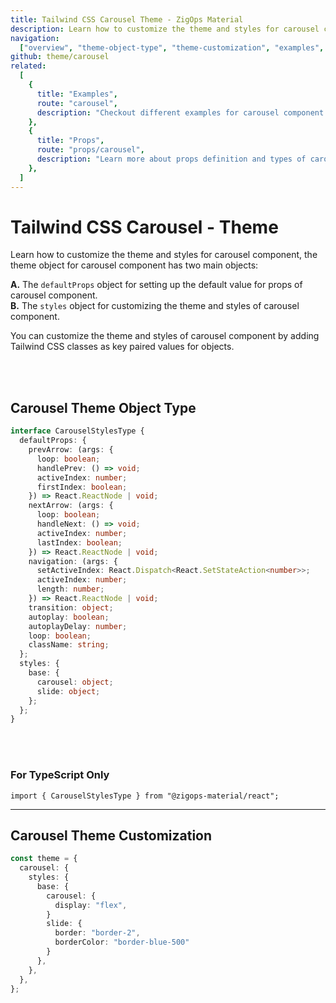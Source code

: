 ```yaml
---
title: Tailwind CSS Carousel Theme - ZigOps Material
description: Learn how to customize the theme and styles for carousel component.
navigation:
  ["overview", "theme-object-type", "theme-customization", "examples", "props"]
github: theme/carousel
related:
  [
    {
      title: "Examples",
      route: "carousel",
      description: "Checkout different examples for carousel component.",
    },
    {
      title: "Props",
      route: "props/carousel",
      description: "Learn more about props definition and types of carousel component.",
    },
  ]
---
```


# Tailwind CSS Carousel - Theme

<span id="overview" className="scroll-mt-48" />

Learn how to customize the theme and styles for carousel component, the theme object for carousel component has two main objects:

**A.** The <Code>defaultProps</Code> object for setting up the default value for props of carousel component.<br />
**B.** The <Code>styles</Code> object for customizing the theme and styles of carousel component.<br />

You can customize the theme and styles of carousel component by adding Tailwind CSS classes as key paired values for objects.

<br />
<br />

## Carousel Theme Object Type

<span id="theme-object-type" className="scroll-mt-48" />

```ts
interface CarouselStylesType {
  defaultProps: {
    prevArrow: (args: {
      loop: boolean;
      handlePrev: () => void;
      activeIndex: number;
      firstIndex: boolean;
    }) => React.ReactNode | void;
    nextArrow: (args: {
      loop: boolean;
      handleNext: () => void;
      activeIndex: number;
      lastIndex: boolean;
    }) => React.ReactNode | void;
    navigation: (args: {
      setActiveIndex: React.Dispatch<React.SetStateAction<number>>;
      activeIndex: number;
      length: number;
    }) => React.ReactNode | void;
    transition: object;
    autoplay: boolean;
    autoplayDelay: number;
    loop: boolean;
    className: string;
  };
  styles: {
    base: {
      carousel: object;
      slide: object;
    };
  };
}
```

<br />
<br />

### For TypeScript Only

```tsx
import { CarouselStylesType } from "@zigops-material/react";
```

---

## Carousel Theme Customization

<span id="theme-customization" className="scroll-mt-48" />

```ts
const theme = {
  carousel: {
    styles: {
      base: {
        carousel: {
          display: "flex",
        }
        slide: {
          border: "border-2",
          borderColor: "border-blue-500"
        }
      },
    },
  },
};
```

<span id="examples" className="scroll-mt-48" />
<span id="props" className="scroll-mt-48" />
